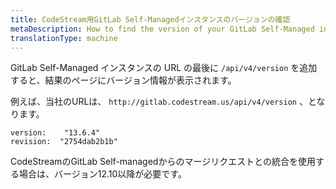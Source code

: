 ```yaml
---
title: CodeStream用GitLab Self-Managedインスタンスのバージョンの確認
metaDescription: How to find the version of your GitLab Self-Managed instance.
translationType: machine
---
```


GitLab Self-Managed インスタンスの URL の最後に `/api/v4/version` を追加すると、結果のページにバージョン情報が表示されます。

例えば、当社のURLは、 `http://gitlab.codestream.us/api/v4/version` 、となります。

```
version:	"13.6.4"
revision:  "2754dab2b1b"
```

CodeStreamのGitLab Self-managedからのマージリクエストとの統合を使用する場合は、バージョン12.10以降が必要です。

